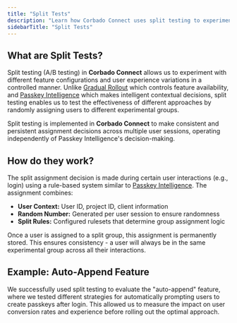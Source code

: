 ```yaml
---
title: "Split Tests"
description: "Learn how Corbado Connect uses split testing to experiment with different feature configurations and user experience variations in a controlled manner."
sidebarTitle: "Split Tests"
---
```


## What are Split Tests?

Split testing (A/B testing) in **Corbado Connect** allows us to experiment with different feature configurations and user experience variations in a controlled manner. Unlike [Gradual Rollout](/corbado-connect/features/gradual-rollout) which controls feature availability, and [Passkey Intelligence](/corbado-connect/features/passkey-intelligence) which makes intelligent contextual decisions, split testing enables us to test the effectiveness of different approaches by randomly assigning users to different experimental groups.

Split testing is implemented in **Corbado Connect** to make consistent and persistent assignment decisions across multiple user sessions, operating independently of Passkey Intelligence's decision-making.

## How do they work?

The split assignment decision is made during certain user interactions (e.g., login) using a rule-based system similar to [Passkey Intelligence](/corbado-connect/features/passkey-intelligence). The assignment combines:

- **User Context:** User ID, project ID, client information
- **Random Number:** Generated per user session to ensure randomness
- **Split Rules:** Configured rulesets that determine group assignment logic

Once a user is assigned to a split group, this assignment is permanently stored. This ensures consistency - a user will always be in the same experimental group across all their interactions.

## Example: Auto-Append Feature

We successfully used split testing to evaluate the "auto-append" feature, where we tested different strategies for automatically prompting users to create passkeys after login. This allowed us to measure the impact on user conversion rates and experience before rolling out the optimal approach.